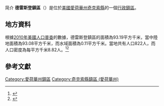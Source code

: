 {{noteTA
|G1=USState
|G2=地名
|G3=Unit
}}简介{{Infobox settlement
|official_name            = 德雷斯登鎮區
|native_name = Dresden Township
|settlement_type          = [[行政鎮區|行政鎮區]]
|image_skyline            = 
|imagesize                = 
|image_map                = Map highlighting Dresden Township, Chickasaw County, Iowa.svg
|mapsize                  = 250px
|pushpin_map  =USA Iowa
|pushpin_label = 德雷斯登鎮區
|pushpin_label_position   = top
|pushpin_map_caption      = 德雷斯登鎮區在愛荷華州的位置
|subdivision_type         = [[世界政區索引|國家]]
|subdivision_type1        = [[美国州份|州份]]
|subdivision_type2        = [[愛荷華州行政区划|縣]]
|subdivision_name         = [[美国|美国]]
|subdivision_name1        = [[愛荷華州|愛荷華州]]
|subdivision_name2        = [[奇克索縣_(愛荷華州)|奇克索縣]]
|elevation_ft             = 1047
|elevation_m              = 319
|timezone                 = [[北美中部時區|北美中部時區]]
|area_total_km2           = 93.19
|area_land_km2            = 93.08
|area_water_km2           = 0.11
|area_total_sq_mi         = 
|area_land_sq_mi          = 
|area_water_sq_mi         = 
|population_as_of         = [[2010年美國人口普查|2010]]
|population_footnotes     = 
|population_total         = 822
|population_density_km2   = auto
|population_density_sq_mi = auto
|utc_offset               = -6
|coordinates              = {{coord|42|57|04|N|92|15|30|W|type:city_region:US-AL_source:GNS-enwiki|display=inline,title}}
| coor_pinpoint           = 
| coordinates_footnotes   = 
|timezone_DST             = CDT
|utc_offset_DST           = -5
|postal_code_type         = [[美國郵區編號|郵區編號]]
|postal_code              = 
|area_code                = {{link-en|电话区号641|Area code 641|641}}
|blank_name = [[地名信息系统|GNIS ID]]
|blank_info = 467743
}}
'''德雷斯登鎮區'''（{{lang-en|Dresden Township}}）是位於[[美國|美國]][[愛荷華州|愛荷華州]][[奇克索縣_(愛荷華州)|奇克索縣]]的一個[[行政鎮區|行政鎮區]]。

== 地方資料 ==
根據[[2010年美國人口普查|2010年美國人口普查]]的數據，德雷斯登鎮區的面積為93.19平方千米，當中陸地面積為93.08平方千米，而水域面積為0.11平方千米。當地共有人口822人，而人口密度為每平方千米8.82人。<ref name="GR8">{{cite web|url=http://factfinder2.census.gov|publisher=[[美国人口调查局|美国人口调查局]]|accessdate=2011-05-14|title=American FactFinder|archive-date=2013-09-11|archive-url=https://web.archive.org/web/20130911234518/http://factfinder2.census.gov/|dead-url=no}}</ref><ref>{{cite web|url=https://www.citypopulation.de/en/usa/iowa/admin/|title=USA: Iowa (Counties and Townships) - City Population}}</ref>

== 參考文獻 ==
{{reflist}}

{{奇克索縣 (愛荷華州)}}

{{DEFAULTSORT:Dresden Township}}
[[Category:愛荷華州鎮區|Category:愛荷華州鎮區]]
[[Category:奇克索縣鎮區_(愛荷華州)|Category:奇克索縣鎮區 (愛荷華州)]]

{{Iowa-geo-stub}}